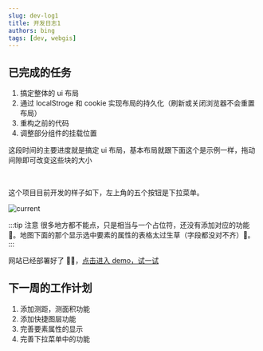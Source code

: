 ```yaml
---
slug: dev-log1
title: 开发日志1
authors: bing
tags: [dev, webgis]
---
```



## 已完成的任务

1. 搞定整体的 ui 布局
2. 通过 localStroge 和 cookie 实现布局的持久化（刷新或关闭浏览器不会重置布局）
3. 重构之前的代码
4. 调整部分组件的挂载位置

这段时间的主要进度就是搞定 ui 布局，基本布局就跟下面这个是示例一样，拖动间隙即可改变这些块的大小

<LayoutExample />
<br />

这个项目目前开发的样子如下，左上角的五个按钮是下拉菜单。

![current](../static/img/current.png)

:::tip 注意
很多地方都不能点，只是相当与一个占位符，还没有添加对应的功能 🤣。地图下面的那个显示选中要素的属性的表格太过生草（字段都没对不齐）🤣。
:::

网站已经部署好了 🥳🥳，[点击进入 demo，试一试](https://web-gis-rho.vercel.app/test)

## 下一周的工作计划

1. 添加测距，测面积功能
2. 添加快捷图层功能
3. 完善要素属性的显示
4. 完善下拉菜单中的功能
